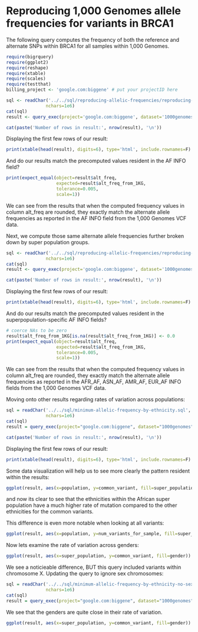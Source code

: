 <!-- R Markdown Documentation, DO NOT EDIT THE PLAIN MARKDOWN VERSION OF THIS FILE -->

<!-- Copyright 2014 Google Inc. All rights reserved. -->

<!-- Licensed under the Apache License, Version 2.0 (the "License"); -->
<!-- you may not use this file except in compliance with the License. -->
<!-- You may obtain a copy of the License at -->

<!--     http://www.apache.org/licenses/LICENSE-2.0 -->

<!-- Unless required by applicable law or agreed to in writing, software -->
<!-- distributed under the License is distributed on an "AS IS" BASIS, -->
<!-- WITHOUT WARRANTIES OR CONDITIONS OF ANY KIND, either express or implied. -->
<!-- See the License for the specific language governing permissions and -->
<!-- limitations under the License. -->

Reproducing 1,000 Genomes allele frequencies for variants in BRCA1
========================================================

The following query computes the frequency of both the reference and alternate SNPs within BRCA1 for all samples within 1,000 Genomes.

```r
require(bigrquery)
require(ggplot2)
require(reshape)
require(xtable)
require(scales)
require(testthat)
billing_project <- 'google.com:biggene' # put your projectID here
```

```r
sql <- readChar('../../sql/reproducing-allelic-frequencies/reproducing-allelic-frequency.sql',
               nchars=1e6)
cat(sql)
result <- query_exec(project='google.com:biggene', dataset='1000genomes', query=sql, billing=billing_project)
```

```r
cat(paste('Number of rows in result:', nrow(result), '\n'))
```
Displaying the first few rows of our result:
```r
print(xtable(head(result), digits=6), type='html', include.rownames=F)
```

And do our results match the precomputed values resident in the AF INFO field?
```r
print(expect_equal(object=result$alt_freq,
                   expected=result$alt_freq_from_1KG,
                   tolerance=0.005,
                   scale=1))
```
We can see from the results that when the computed frequency values in column alt_freq are rounded, they exactly match the alternate allele frequencies as reported in the AF INFO field from the 1,000 Genomes VCF data.

Next, we compute those same alternate allele frequencies further broken down by super population groups.
```r
sql <- readChar('../../sql/reproducing-allelic-frequencies/reproducing-allelic-frequency-by-ethnicity.sql',
               nchars=1e6)
cat(sql)
result <- query_exec(project='google.com:biggene', dataset='1000genomes', query=sql, billing=billing_project)
```

```r
cat(paste('Number of rows in result:', nrow(result), '\n'))
```
Displaying the first few rows of our result:
```r
print(xtable(head(result), digits=6), type='html', include.rownames=F)
```

And do our results match the precomputed values resident in the superpopulation-specific AF INFO fields?
```r
# coerce NAs to be zero
result$alt_freq_from_1KG[is.na(result$alt_freq_from_1KG)] <- 0.0
print(expect_equal(object=result$alt_freq,
                   expected=result$alt_freq_from_1KG,
                   tolerance=0.005,
                   scale=1))
```
We can see from the results that when the computed frequency values in column alt_freq are rounded, they exactly match the alternate allele frequencies as reported in the AFR_AF, ASN_AF, AMR_AF, EUR_AF INFO fields from the 1,000 Genomes VCF data.

Moving onto other results regarding rates of variation across populations:
```r
sql = readChar('../../sql/minimum-allelic-frequency-by-ethnicity.sql',
               nchars=1e6)
cat(sql)
result = query_exec(project="google.com:biggene", dataset="1000genomes", query=sql, billing = billing_project)
```

```r
cat(paste('Number of rows in result:', nrow(result), '\n'))
```
Displaying the first few rows of our result:
```r
print(xtable(head(result), digits=6), type='html', include.rownames=F)
```

Some data visualization will help us to see more clearly the pattern resident within the results:
```r
ggplot(result, aes(x=population, y=common_variant, fill=super_population)) + geom_boxplot() + ylab("Count of common variants per sample") + ggtitle("Common Variants (Minimum Allelic Frequency 5%)")
```
and now its clear to see that the ethnicities within the African super population have a much higher rate of mutation compared to the other ethnicities for the common variants.

This difference is even more notable when looking at all variants:
```r
ggplot(result, aes(x=population, y=num_variants_for_sample, fill=super_population)) + geom_boxplot() + ylab("Count variants per sample") + ggtitle("All Variants")
```

Now lets examine the rate of variation across genders:
```r
ggplot(result, aes(x=super_population, y=common_variant, fill=gender)) + geom_boxplot() + ylab("Count of common variants per sample") + ggtitle("Common Variants (Minimum Allelic Frequency 5%)")
```
We see a noticieable difference, BUT this query included variants within chromosome X.  Updating the query to ignore sex chromosomes:
```r
sql = readChar('../../sql/minimum-allelic-frequency-by-ethnicity-no-sex-chromosomes.sql',
               nchars=1e6)
cat(sql)
result = query_exec(project="google.com:biggene", dataset="1000genomes", query=sql, billing = billing_project)
```
We see that the genders are quite close in their rate of variation.
```r
ggplot(result, aes(x=super_population, y=common_variant, fill=gender)) + geom_boxplot() + ylab("Count of common variants per sample") + ggtitle("Common Variants (Minimum Allelic Frequency 5%)")
```

